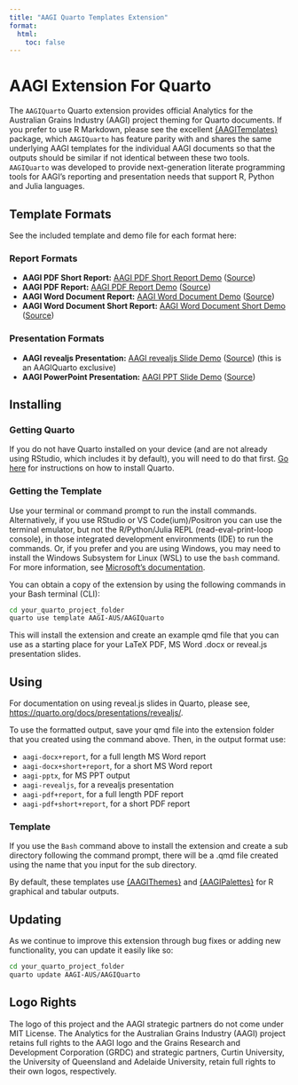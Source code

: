 ```yaml
---
title: "AAGI Quarto Templates Extension"
format: 
  html:
    toc: false
---
```



# AAGI Extension For Quarto

The `AAGIQuarto` Quarto extension provides official Analytics for the Australian Grains Industry (AAGI) project theming for Quarto documents.
If you prefer to use R Markdown, please see the excellent [{AAGITemplates}](https://github.com/AAGI-AUS/AAGITemplates) package, which `AAGIQuarto` has feature parity with and shares the same underlying AAGI templates for the individual AAGI documents so that the outputs should be similar if not identical between these two tools.
`AAGIQuarto` was developed to provide next-generation literate programming tools for AAGI's reporting and presentation needs that support R, Python and Julia languages.

## Template Formats

See the included template and demo file for each format here:

### Report Formats

- **AAGI PDF Short Report:** [AAGI PDF Short Report Demo](https://aagi-aus.github.io/AAGIQuarto/demos/template-pdf-short-report+short+report.pdf) ([Source](https://github.com/AAGI-AUS/AAGIQuarto/blob/main/docs/demos/template-pdf-report.qmd))
- **AAGI PDF Report:** [AAGI PDF Report Demo](https://aagi-aus.github.io/AAGIQuarto/demos/template-pdf-report+report.pdf) ([Source](https://github.com/AAGI-AUS/AAGIQuarto/blob/main/docs/demos/template-pdf-report.qmd))
- **AAGI Word Document Report:** [AAGI Word Document Demo](https://aagi-aus.github.io/AAGIQuarto/demos/template-docx-report.docx) ([Source](https://github.com/AAGI-AUS/AAGIQuarto/blob/main/docs/demos/template-docx-report.qmd))
- **AAGI Word Document Short Report:** [AAGI Word Document Short Demo](demos/template-docx-short-report.docx) ([Source](https://github.com/AAGI-AUS/AAGIQuarto/blob/main/docs/demos/template-docx-short-report.qmd))

### Presentation Formats

- **AAGI revealjs Presentation:** [AAGI revealjs Slide Demo](https://aagi-aus.github.io/AAGIQuarto/demos/template-revealjs.html#/title-slide) ([Source](https://github.com/AAGI-AUS/AAGIQuarto/blob/main/docs/demos/template-revealjs.qmd)) (this is an AAGIQuarto exclusive)
- **AAGI PowerPoint Presentation:** [AAGI PPT Slide Demo](https://aagi-aus.github.io/AAGIQuarto/demos/template-pptx.pptx) ([Source](https://github.com/AAGI-AUS/AAGIQuarto/blob/main/docs/demos/template-pptx.qmd))

## Installing

### Getting Quarto

If you do not have Quarto installed on your device (and are not already using RStudio, which includes it by default), you will need to do that first.
[Go here](https://quarto.org/docs/get-started/) for instructions on how to install Quarto.

### Getting the Template

Use your terminal or command prompt to run the install commands.
Alternatively, if you use RStudio or VS Code(ium)/Positron you can use the terminal emulator, but not the R/Python/Julia REPL (read-eval-print-loop console), in those integrated development environments (IDE) to run the commands.
Or, if you prefer and you are using Windows, you may need to install the Windows Subsystem for Linux (WSL) to use the `bash` command.
For more information, see [Microsoft's documentation](https://docs.microsoft.com/en-us/windows/wsl/install).

You can obtain a copy of the extension by using the following commands in your Bash terminal (CLI):

```bash
cd your_quarto_project_folder
quarto use template AAGI-AUS/AAGIQuarto
```

This will install the extension and create an example qmd file that you can use as a starting place for your LaTeX PDF, MS Word .docx or reveal.js presentation slides.

## Using

For documentation on using reveal.js slides in Quarto, please see,
<https://quarto.org/docs/presentations/revealjs/>.

To use the formatted output, save your qmd file into the extension folder that you created using the command above.
Then, in the output format use:

- `aagi-docx+report`, for a full length MS Word report
- `aagi-docx+short+report`, for a short MS Word report
- `aagi-pptx`, for MS PPT output
- `aagi-revealjs`, for a revealjs presentation
- `aagi-pdf+report`, for a full length PDF report
- `aagi-pdf+short+report`, for a short PDF report

### Template

If you use the `Bash` command above to install the extension and create a sub directory following the command prompt, there
will be a .qmd file created using the name that you input for the sub directory.

By default, these templates use [{AAGIThemes}](https://aagi-aus.github.io/AAGIThemes/) and [{AAGIPalettes}](https://aagi-aus.github.io/AAGIPalettes/) for R graphical and tabular outputs.

## Updating

As we continue to improve this extension through bug fixes or adding new functionality, you can update it easily like so:

```bash
cd your_quarto_project_folder
quarto update AAGI-AUS/AAGIQuarto
```

## Logo Rights

The logo of this project and the AAGI strategic partners do not come under MIT License.
The Analytics for the Australian Grains Industry (AAGI) project retains full rights to the AAGI logo and the Grains Research and Development Corporation (GRDC) and strategic partners, Curtin University, the University of Queensland and Adelaide University, retain full rights to their own logos, respectively.
